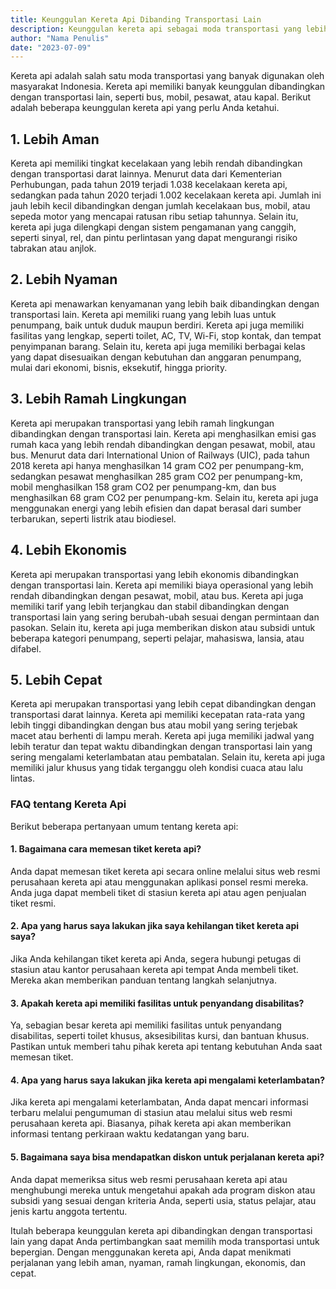 ```yaml
---
title: Keunggulan Kereta Api Dibanding Transportasi Lain
description: Keunggulan kereta api sebagai moda transportasi yang lebih aman, nyaman, ramah lingkungan, ekonomis, dan cepat dibandingkan dengan pilihan transportasi lainnya.
author: "Nama Penulis"
date: "2023-07-09"
---
```


Kereta api adalah salah satu moda transportasi yang banyak digunakan oleh masyarakat Indonesia. Kereta api memiliki banyak keunggulan dibandingkan dengan transportasi lain, seperti bus, mobil, pesawat, atau kapal. Berikut adalah beberapa keunggulan kereta api yang perlu Anda ketahui.

## 1. Lebih Aman
Kereta api memiliki tingkat kecelakaan yang lebih rendah dibandingkan dengan transportasi darat lainnya. Menurut data dari Kementerian Perhubungan, pada tahun 2019 terjadi 1.038 kecelakaan kereta api, sedangkan pada tahun 2020 terjadi 1.002 kecelakaan kereta api. Jumlah ini jauh lebih kecil dibandingkan dengan jumlah kecelakaan bus, mobil, atau sepeda motor yang mencapai ratusan ribu setiap tahunnya. Selain itu, kereta api juga dilengkapi dengan sistem pengamanan yang canggih, seperti sinyal, rel, dan pintu perlintasan yang dapat mengurangi risiko tabrakan atau anjlok.

## 2. Lebih Nyaman
Kereta api menawarkan kenyamanan yang lebih baik dibandingkan dengan transportasi lain. Kereta api memiliki ruang yang lebih luas untuk penumpang, baik untuk duduk maupun berdiri. Kereta api juga memiliki fasilitas yang lengkap, seperti toilet, AC, TV, Wi-Fi, stop kontak, dan tempat penyimpanan barang. Selain itu, kereta api juga memiliki berbagai kelas yang dapat disesuaikan dengan kebutuhan dan anggaran penumpang, mulai dari ekonomi, bisnis, eksekutif, hingga priority.

## 3. Lebih Ramah Lingkungan
Kereta api merupakan transportasi yang lebih ramah lingkungan dibandingkan dengan transportasi lain. Kereta api menghasilkan emisi gas rumah kaca yang lebih rendah dibandingkan dengan pesawat, mobil, atau bus. Menurut data dari International Union of Railways (UIC), pada tahun 2018 kereta api hanya menghasilkan 14 gram CO2 per penumpang-km, sedangkan pesawat menghasilkan 285 gram CO2 per penumpang-km, mobil menghasilkan 158 gram CO2 per penumpang-km, dan bus menghasilkan 68 gram CO2 per penumpang-km. Selain itu, kereta api juga menggunakan energi yang lebih efisien dan dapat berasal dari sumber terbarukan, seperti listrik atau biodiesel.

## 4. Lebih Ekonomis
Kereta api merupakan transportasi yang lebih ekonomis dibandingkan dengan transportasi lain. Kereta api memiliki biaya operasional yang lebih rendah dibandingkan dengan pesawat, mobil, atau bus. Kereta api juga memiliki tarif yang lebih terjangkau dan stabil dibandingkan dengan transportasi lain yang sering berubah-ubah sesuai dengan permintaan dan pasokan. Selain itu, kereta api juga memberikan diskon atau subsidi untuk beberapa kategori penumpang, seperti pelajar, mahasiswa, lansia, atau difabel.

## 5. Lebih Cepat
Kereta api merupakan transportasi yang lebih cepat dibandingkan dengan transportasi darat lainnya. Kereta api memiliki kecepatan rata-rata yang lebih tinggi dibandingkan dengan bus atau mobil yang sering terjebak macet atau berhenti di lampu merah. Kereta api juga memiliki jadwal yang lebih teratur dan tepat waktu dibandingkan dengan transportasi lain yang sering mengalami keterlambatan atau pembatalan. Selain itu, kereta api juga memiliki jalur khusus yang tidak terganggu oleh kondisi cuaca atau lalu lintas.

### FAQ tentang Kereta Api

Berikut beberapa pertanyaan umum tentang kereta api:

#### 1. Bagaimana cara memesan tiket kereta api?

Anda dapat memesan tiket kereta api secara online melalui situs web resmi perusahaan kereta api atau menggunakan aplikasi ponsel resmi mereka. Anda juga dapat membeli tiket di stasiun kereta api atau agen penjualan tiket resmi.

#### 2. Apa yang harus saya lakukan jika saya kehilangan tiket kereta api saya?

Jika Anda kehilangan tiket kereta api Anda, segera hubungi petugas di stasiun atau kantor perusahaan kereta api tempat Anda membeli tiket. Mereka akan memberikan panduan tentang langkah selanjutnya.

#### 3. Apakah kereta api memiliki fasilitas untuk penyandang disabilitas?

Ya, sebagian besar kereta api memiliki fasilitas untuk penyandang disabilitas, seperti toilet khusus, aksesibilitas kursi, dan bantuan khusus. Pastikan untuk memberi tahu pihak kereta api tentang kebutuhan Anda saat memesan tiket.

#### 4. Apa yang harus saya lakukan jika kereta api mengalami keterlambatan?

Jika kereta api mengalami keterlambatan, Anda dapat mencari informasi terbaru melalui pengumuman di stasiun atau melalui situs web resmi perusahaan kereta api. Biasanya, pihak kereta api akan memberikan informasi tentang perkiraan waktu kedatangan yang baru.

#### 5. Bagaimana saya bisa mendapatkan diskon untuk perjalanan kereta api?

Anda dapat memeriksa situs web resmi perusahaan kereta api atau menghubungi mereka untuk mengetahui apakah ada program diskon atau subsidi yang sesuai dengan kriteria Anda, seperti usia, status pelajar, atau jenis kartu anggota tertentu.

Itulah beberapa keunggulan kereta api dibandingkan dengan transportasi lain yang dapat Anda pertimbangkan saat memilih moda transportasi untuk bepergian. Dengan menggunakan kereta api, Anda dapat menikmati perjalanan yang lebih aman, nyaman, ramah lingkungan, ekonomis, dan cepat.
